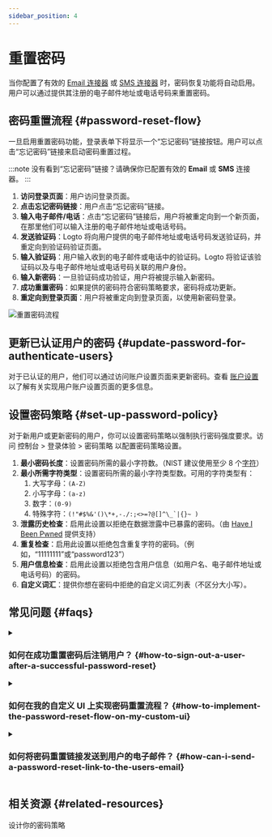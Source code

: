 ```yaml
---
sidebar_position: 4
---
```


# 重置密码

当你配置了有效的 [Email 连接器](/connectors/email-connectors) 或 [SMS 连接器](/connectors/sms-connectors) 时，密码恢复功能将自动启用。用户可以通过提供其注册的电子邮件地址或电话号码来重置密码。

## 密码重置流程 \{#password-reset-flow}

一旦启用重置密码功能，登录表单下将显示一个“忘记密码”链接按钮。用户可以点击“忘记密码”链接来启动密码重置过程。

:::note
没有看到“忘记密码”链接？请确保你已配置有效的 **Email** 或 **SMS** 连接器。
:::

1. **访问登录页面**：用户访问登录页面。
2. **点击忘记密码链接**：用户点击“忘记密码”链接。
3. **输入电子邮件/电话**：点击“忘记密码”链接后，用户将被重定向到一个新页面，在那里他们可以输入注册的电子邮件地址或电话号码。
4. **发送验证码**：Logto 将向用户提供的电子邮件地址或电话号码发送验证码，并重定向到验证码验证页面。
5. **输入验证码**：用户输入收到的电子邮件或电话中的验证码。Logto 将验证该验证码以及与电子邮件地址或电话号码关联的用户身份。
6. **输入新密码**：一旦验证码成功验证，用户将被提示输入新密码。
7. **成功重置密码**：如果提供的密码符合密码策略要求，密码将成功更新。
8. **重定向到登录页面**：用户将被重定向到登录页面，以使用新密码登录。

![重置密码流程](./assets/reset-password.png)

## 更新已认证用户的密码 \{#update-password-for-authenticate-users}

对于已认证的用户，他们可以通过访问账户设置页面来更新密码。查看 [账户设置](/end-user-flows/account-settings/) 以了解有关实现用户账户设置页面的更多信息。

## 设置密码策略 \{#set-up-password-policy}

对于新用户或更新密码的用户，你可以设置密码策略以强制执行密码强度要求。访问 <CloudLink to="/sign-in-experience/password-policy"> 控制台 > 登录体验 > 密码策略</CloudLink> 以配置密码策略设置。

1. **最小密码长度**：设置密码所需的最小字符数。（NIST 建议使用至少 8 个[字符](https://pages.nist.gov/800-63-3/sp800-63b.html#sec5)）
2. **最小所需字符类型**：设置密码所需的最小字符类型数。可用的字符类型有：
   1. 大写字母：`(A-Z)`
   2. 小写字母：`(a-z)`
   3. 数字：`(0-9)`
   4. 特殊字符：``(!"#$%&'()\*+,-./:;<>=?@[]^\_`|{}~ )``
3. **泄露历史检查**：启用此设置以拒绝在数据泄露中已暴露的密码。（由 [Have I Been Pwned](https://haveibeenpwned.com/Passwords) 提供支持）
4. **重复检查**：启用此设置以拒绝包含重复字符的密码。（例如，“11111111”或“password123”）
5. **用户信息检查**：启用此设置以拒绝包含用户信息（如用户名、电子邮件地址或电话号码）的密码。
6. **自定义词汇**：提供你想在密码中拒绝的自定义词汇列表（不区分大小写）。

## 常见问题 \{#faqs}

<details>
  <summary>

### 如何在成功重置密码后注销用户？ \{#how-to-sign-out-a-user-after-a-successful-password-reset}

</summary>

订阅 `PostResetPassword` [Webhook 事件](/developers/webhooks/webhooks-events#user-interaction-hook-events) 以在用户成功重置密码时接收通知。然后你可以触发 [注销](/end-user-flows/sign-out) 操作以使用户的当前会话失效，并将其重定向到登录页面。

</details>

<details>
  <summary>

### 如何在我的自定义 UI 上实现密码重置流程？ \{#how-to-implement-the-password-reset-flow-on-my-custom-ui}

</summary>

你可以使用 Logto 的 **Management API** 和 **Account API** 实现自己的密码重置流程。查看 [账户设置](/end-user-flows/account-settings/) 以获取更多详细信息。

</details>

<details>
  <summary>

### 如何将密码重置链接发送到用户的电子邮件？ \{#how-can-i-send-a-password-reset-link-to-the-users-email}

</summary>

你可以创建一个自托管的密码重置端点，并利用 Logto SDK 发起一个登录请求，将 [`first_screen`](/end-user-flows/authentication-parameters/first-screen) 设置为 `reset-password`。这将无缝地将用户重定向到密码重置页面。

</details>

## 相关资源 \{#related-resources}

<Url href="https://blog.logto.io/design-your-password-policy">设计你的密码策略</Url>
